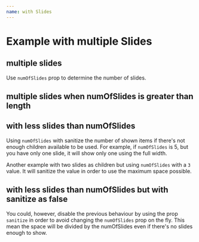 ```yaml
---
name: with Slides
---
```


# Example with multiple Slides


## multiple slides

Use `numOfSlides` prop to determine the number of slides.

<Playground>
  <ReactSlidy numOfSlides={3}>
    <Number num={1} />
    <Number num={2} />
    <Number num={3} />
    <Number num={4} />
    <Number num={5} />
    <Number num={6} />
    <Number num={7} />
    <Number num={8} />
  </ReactSlidy>
</Playground>

## multiple slides when numOfSlides is greater than length

<Playground>
  <ReactSlidy numOfSlides={5}>
    <Number num={1} />
    <Number num={2} />
    <Number num={3} />
  </ReactSlidy>
</Playground>

## with less slides than numOfSlides

Using `numOfSlides` with sanitize the number of shown items if there's not enough children available to be used. For example, if `numOfSlides` is 5, but you have only one slide, it will show only one using the full width.

<Playground>
  <ReactSlidy numOfSlides={5}>
    <Number num={1} />
  </ReactSlidy>
</Playground>

Another example with two slides as children but using `numOfSlides` with a `3` value. It will sanitize the value in order to use the maximum space possible.

<Playground>
  <ReactSlidy numOfSlides={3}>
    <Number num={1} />
    <Number num={2} />
  </ReactSlidy>
</Playground>

## with less slides than numOfSlides but with sanitize as false

You could, however, disable the previous behaviour by using the prop `sanitize` in order to avoid changing the `numOfSlides` prop on the fly. This mean the space will be divided by the numOfSlides even if there's no slides enough to show.

<Playground>
  <ReactSlidy numOfSlides={3} sanitize={false}>
    <Number num={1} />
    <Number num={2} />
  </ReactSlidy>
</Playground>
